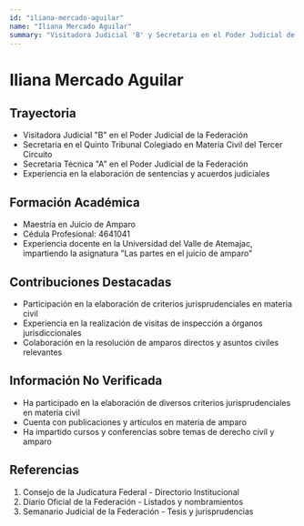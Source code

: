 ```yaml
---
id: "iliana-mercado-aguilar"
name: "Iliana Mercado Aguilar"
summary: "Visitadora Judicial 'B' y Secretaria en el Poder Judicial de la Federación con amplia experiencia en materia civil"
---
```


# Iliana Mercado Aguilar

## Trayectoria

- Visitadora Judicial "B" en el Poder Judicial de la Federación
- Secretaria en el Quinto Tribunal Colegiado en Materia Civil del Tercer Circuito
- Secretaria Técnica "A" en el Poder Judicial de la Federación
- Experiencia en la elaboración de sentencias y acuerdos judiciales

## Formación Académica

- Maestría en Juicio de Amparo
- Cédula Profesional: 4641041
- Experiencia docente en la Universidad del Valle de Atemajac, impartiendo la asignatura "Las partes en el juicio de amparo"

## Contribuciones Destacadas

- Participación en la elaboración de criterios jurisprudenciales en materia civil
- Experiencia en la realización de visitas de inspección a órganos jurisdiccionales
- Colaboración en la resolución de amparos directos y asuntos civiles relevantes

## Información No Verificada

- Ha participado en la elaboración de diversos criterios jurisprudenciales en materia civil
- Cuenta con publicaciones y artículos en materia de amparo
- Ha impartido cursos y conferencias sobre temas de derecho civil y amparo

## Referencias

1. Consejo de la Judicatura Federal - Directorio Institucional
2. Diario Oficial de la Federación - Listados y nombramientos
3. Semanario Judicial de la Federación - Tesis y jurisprudencias
